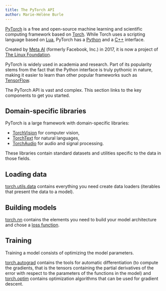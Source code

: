 ```yaml
---
title: The PyTorch API
author: Marie-Hélène Burle
---
```


:::{.def}

[PyTorch](https://pytorch.org/) is a free and open-source machine learning and scientific computing framework based on [Torch](http://torch.ch/). While Torch uses a scripting language based on [Lua](https://en.wikipedia.org/wiki/Lua_(programming_language)), PyTorch has a [Python](https://www.python.org/) and a [C++](https://isocpp.org/) interface.

Created by [Meta AI](https://en.wikipedia.org/wiki/Meta_AI) (formerly Facebook, Inc.) in 2017, it is now a project of [The Linux Foundation](https://en.wikipedia.org/wiki/Linux_Foundation).

PyTorch is widely used in academia and research. Part of its popularity stems from the fact that the Python interface is truly pythonic in nature, making it easier to learn than other popular frameworks such as [TensorFlow](https://www.tensorflow.org/).

The PyTorch API is vast and complex. This section links to the key components to get you started.

:::

## Domain-specific libraries

PyTorch is a large framework with domain-specific libraries:

- [TorchVision](https://pytorch.org/vision/stable/index.html) for computer vision,
- [TorchText](https://pytorch.org/text/stable/index.html) for natural languages,
- [TorchAudio](https://pytorch.org/audio/stable/index.html) for audio and signal processing.

These libraries contain standard datasets and utilities specific to the data in those fields.

## Loading data

[torch.utils.data](https://pytorch.org/docs/stable/data.html) contains everything you need create data loaders (iterables that present the data to a model).

## Building models

[torch.nn](https://pytorch.org/docs/stable/nn.html) contains the elements you need to build your model architecture and chose a [loss function](https://pytorch.org/docs/stable/nn.html#loss-functions).

## Training

Training a model consists of optimizing the model parameters.

[torch.autograd](https://pytorch.org/docs/stable/autograd.html) contains the tools for automatic differentiation (to compute the gradients, that is the tensors containing the partial derivatives of the error with respect to the parameters of the functions in the model) and [torch.optim](https://pytorch.org/docs/stable/optim.html) contains optimization algorithms that can be used for gradient descent.

